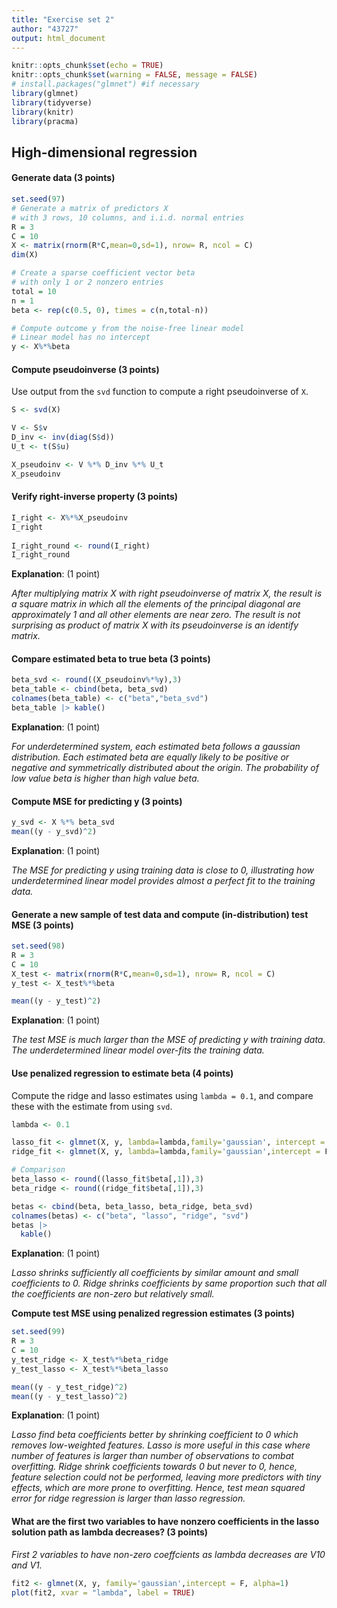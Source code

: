 ```yaml
---
title: "Exercise set 2"
author: "43727"
output: html_document
---
```


```r
knitr::opts_chunk$set(echo = TRUE)
knitr::opts_chunk$set(warning = FALSE, message = FALSE)
# install.packages("glmnet") #if necessary
library(glmnet) 
library(tidyverse)
library(knitr)
library(pracma)
```

## High-dimensional regression

#### Generate data (3 points)

```r
set.seed(97) 
# Generate a matrix of predictors X
# with 3 rows, 10 columns, and i.i.d. normal entries
R = 3
C = 10
X <- matrix(rnorm(R*C,mean=0,sd=1), nrow= R, ncol = C)
dim(X)

# Create a sparse coefficient vector beta
# with only 1 or 2 nonzero entries
total = 10
n = 1
beta <- rep(c(0.5, 0), times = c(n,total-n)) 

# Compute outcome y from the noise-free linear model
# Linear model has no intercept
y <- X%*%beta

```

#### Compute pseudoinverse (3 points)

Use output from the `svd` function to compute a right pseudoinverse of `X`.

```r
S <- svd(X)

V <- S$v
D_inv <- inv(diag(S$d))
U_t <- t(S$u)

X_pseudoinv <- V %*% D_inv %*% U_t
X_pseudoinv
```

#### Verify right-inverse property (3 points)

```r
I_right <- X%*%X_pseudoinv
I_right 
  
I_right_round <- round(I_right)
I_right_round 
```

**Explanation**: (1 point)

*After multiplying matrix X with right pseudoinverse of matrix X, the result is a square matrix in which all the elements of the principal diagonal are approximately 1 and all other elements are near zero. The result is not surprising as product of matrix X with its pseudoinverse is an identify matrix.*

#### Compare estimated beta to true beta (3 points)

```r
beta_svd <- round((X_pseudoinv%*%y),3)
beta_table <- cbind(beta, beta_svd) 
colnames(beta_table) <- c("beta","beta_svd")
beta_table |> kable()
```

**Explanation**: (1 point)

*For underdetermined system, each estimated beta follows a gaussian distribution. Each estimated beta are equally likely to be positive or negative and symmetrically distributed about the origin. The probability of low value beta is higher than high value beta.*

#### Compute MSE for predicting y (3 points)

```r
y_svd <- X %*% beta_svd 
mean((y - y_svd)^2)
```

**Explanation**: (1 point)

*The MSE for predicting y using training data is close to 0, illustrating how underdetermined linear model provides almost a perfect fit to the training data.*

#### Generate a new sample of test data and compute (in-distribution) test MSE (3 points)

```r
set.seed(98) 
R = 3
C = 10
X_test <- matrix(rnorm(R*C,mean=0,sd=1), nrow= R, ncol = C)
y_test <- X_test%*%beta

mean((y - y_test)^2)
```

**Explanation**: (1 point)

*The test MSE is much larger than the MSE of predicting y with training data. The underdetermined linear model over-fits the training data.*

#### Use penalized regression to estimate beta (4 points)

Compute the ridge and lasso estimates using `lambda = 0.1`, and compare these with the estimate from using `svd`.

```r
lambda <- 0.1

lasso_fit <- glmnet(X, y, lambda=lambda,family='gaussian', intercept = F, alpha=1) 
ridge_fit <- glmnet(X, y, lambda=lambda,family='gaussian',intercept = F, alpha=0) 

```

```r
# Comparison
beta_lasso <- round((lasso_fit$beta[,1]),3)
beta_ridge <- round((ridge_fit$beta[,1]),3)

betas <- cbind(beta, beta_lasso, beta_ridge, beta_svd)
colnames(betas) <- c("beta", "lasso", "ridge", "svd")
betas |>
  kable()
```

**Explanation**: (1 point)

*Lasso shrinks sufficiently all coefficients by similar amount and small coefficients to 0. Ridge shrinks coefficients by same proportion such that all the coefficients are non-zero but relatively small.*

**Compute test MSE using penalized regression estimates (3 points)**

```r
set.seed(99) 
R = 3
C = 10
y_test_ridge <- X_test%*%beta_ridge
y_test_lasso <- X_test%*%beta_lasso

mean((y - y_test_ridge)^2)
mean((y - y_test_lasso)^2)
```

**Explanation**: (1 point)

*Lasso find beta coefficients better by shrinking coefficient to 0 which removes low-weighted features. Lasso is more useful in this case where number of features is larger than number of observations to combat overfitting. Ridge shrink coefficients towards 0 but never to 0, hence, feature selection could not be performed, leaving more predictors with tiny effects, which are more prone to overfitting. Hence, test mean squared error for ridge regression is larger than lasso regression.*

#### What are the first two variables to have nonzero coefficients in the lasso solution path as lambda decreases? (3 points)

*First 2 variables to have non-zero coeffcients as lambda decreases are V10 and V1.*

```r
fit2 <- glmnet(X, y, family='gaussian',intercept = F, alpha=1) 
plot(fit2, xvar = "lambda", label = TRUE)
```
